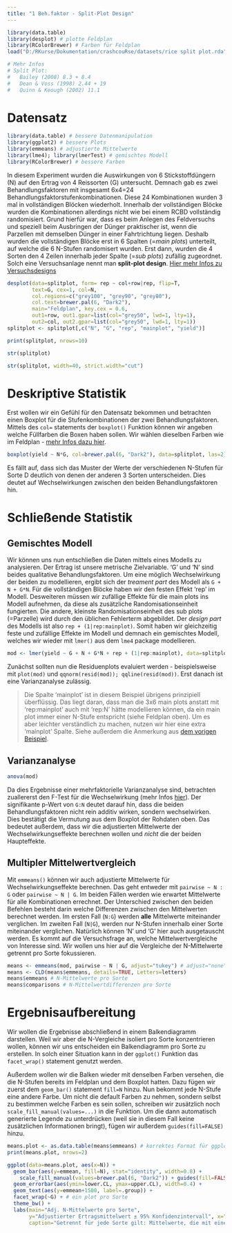 ```yaml
---
title: "1 Beh.faktor - Split-Plot Design"
---
```


```r
library(data.table)
library(desplot) # plotte Feldplan
library(RColorBrewer) # Farben für Feldplan
load("D:/RKurse/Dokumentation/crashcouRse/datasets/rice split plot.rda")

# Mehr Infos
# Split Plot: 
#   Bailey (2008) 8.3 + 8.4
#   Dean & Voss (1998) 2.44 + 19
#   Quinn & Keough (2002) 11.1

```

# Datensatz

```r
library(data.table) # bessere Datenmanipulation
library(ggplot2) # bessere Plots
library(emmeans) # adjustierte Mittelwerte
library(lme4); library(lmerTest) # gemischtes Modell
library(RColorBrewer) # bessere Farben
```

In diesem Experiment wurden die Auswirkungen von 6 Stickstoffdüngern (N) auf den Ertrag von 4 Reissorten (G) untersucht. Demnach gab es zwei Behandlungsfaktoren mit insgesamt 6x4=24 Behandlungsfaktorstufenkombinationen. Diese 24 Kombinationen wurden 3 mal in vollständigen Blöcken wiederholt. Innerhalb der vollständigen Blöcke wurden die Kombinationen allerdings nicht wie bei einem RCBD vollständig randomisiert. Grund hierfür war, dass es beim Anlegen des Feldversuchs und speziell beim Ausbringen der Dünger praktischer ist, wenn die Parzellen mit demselben Dünger in einer Fahrtrichtung liegen. Deshalb wurden die vollständigen Blöcke erst in 6 Spalten (=*main plots*) unterteilt, auf welche die 6 N-Stufen randomisert wurden. Erst dann, wurden die 4 Sorten den 4 Zeilen innerhalb jeder Spalte (=*sub plots*) zufällig zugeordnet. Solch eine Versuchsanlage nennt man **split-plot design**. [Hier mehr Infos zu Versuchsdesigns](appendix_designs.html)

```r
desplot(data=splitplot, form= rep ~ col+row|rep, flip=T,
        text=G, cex=1, col=N,
        col.regions=c("grey100", "grey90", "grey80"),
        col.text=brewer.pal(6, "Dark2"),
        main="Feldplan", key.cex = 0.6,
        out1=row, out1.gpar=list(col="grey50", lwd=1, lty=1),
        out2=col, out2.gpar=list(col="grey50", lwd=1, lty=1))
splitplot <- splitplot[,c("N", "G", "rep", "mainplot", "yield")]
```

<div class = "row"> <div class = "col-md-6">
```r
print(splitplot, nrows=10)
```
</div> <div class = "col-md-6">
```r
str(splitplot)
```
```r
str(splitplot, width=40, strict.width="cut")
```
</div> </div>

# Deskriptive Statistik
Erst wollen wir ein Gefühl für den Datensatz bekommen und betrachten einen Boxplot für die Stufenkombinationen der zwei Behandlungsfaktoren. Mittels des `col=` statements der `boxplot()` Funktion können wir angeben welche Füllfarben die Boxen haben sollen. Wir wählen dieselben Farben wie im Feldplan - [mehr Infos dazu hier](appendix_desplot.html).

```r
boxplot(yield ~ N*G, col=brewer.pal(6, "Dark2"), data=splitplot, las=2) # las=2 dreht Achsenbeschriftung
```

Es fällt auf, dass sich das Muster der Werte der verschiedenen N-Stufen für Sorte D deutlich von denen der anderen 3 Sorten unterscheiden. Dies deutet auf Wechselwirkungen zwischen den beiden Behandlungsfaktoren hin.

# Schließende Statistik
## Gemischtes Modell
Wir können uns nun entschließen die Daten mittels eines Modells zu analysieren. Der Ertrag ist unsere metrische Zielvariable. 'G' und 'N' sind beides qualitative Behandlungsfaktoren. Um eine möglich Wechselwirkung der beiden zu modellieren, ergibt sich der *treament part* des Modell als `G + N + G*N`.
Für die vollständigen Blöcke haben wir den festen Effekt 'rep' im Modell. Desweiteren müssen wir zufällige Effekte für die main plots ins Modell aufnehmen, da diese als zusätzliche Randomisationseinheit fungierten. Die andere, kleinste Randomisationseinheit des sub plots (=Parzelle) wird durch den üblichen Fehlerterm abgebildet. Der *design part* des Modells ist also `rep + (1|rep:mainplot)`. 
Somit haben wir gleichzeitig feste und zufällige Effekte im Modell und demnach ein gemischtes Modell, welches wir wieder mit `lmer()` aus dem `lme4` package modellieren.

```r
mod <- lmer(yield ~ G + N + G*N + rep + (1|rep:mainplot), data=splitplot)
```

Zunächst sollten nun die Residuenplots evaluiert werden - beispielsweise mit `plot(mod)` und `qqnorm(resid(mod)); qqline(resid(mod))`. Erst danach ist eine Varianzanalyse zulässig.

> Die Spalte 'mainplot' ist in diesem Beispiel übrigens prinzipiell überflüssig. Das liegt daran, dass man die 3x6 main plots anstatt mit 'rep:mainplot' auch mit 'rep:N' hätte modellieren können, da ein main plot immer einer N-Stufe entspricht (siehe Feldplan oben). Um es aber leichter verständlich zu machen, nutzen wir hier eine extra 'mainplot' Spalte. Siehe außerdem die Anmerkung aus [dem vorigen Beispiel](1F_alpha.html).

## Varianzanalyse
```r
anova(mod)
```
Da dies Ergebnisse einer mehrfaktorielle Varianzanalyse sind, betrachten zuallererst den F-Test für die Wechselwirkung (mehr Infos [hier](appendix_interaktionen.html)). Der signifikante p-Wert von `G:N` deutet darauf hin, dass die beiden Behandlungsfaktoren nicht rein additiv wirken, sondern wechselwirken. Dies bestätigt die Vermutung aus dem Boxplot der Rohdaten oben. Das bedeutet außerdem, dass wir die adjustierten Mittelwerte der Wechselwirkungseffekte berechnen wollen und *nicht* die der beiden Haupteffekte.

## Multipler Mittelwertvergleich

Mit `emmeans()` können wir auch adjustierte Mittelwerte für Wechselwirkungseffekte berechnen. Das geht entweder mit `pairwise ~ N : G` oder `pairwise ~ N | G`. Im beiden Fällen werden wie erwartet Mittelwerte für alle Kombinationen errechnet. Der Unterschied zwischen den beiden Befehlen besteht darin welche Differenzen zwischen den Mittelwerten berechnet werden. Im ersten Fall (`N:G`) werden **alle** Mittelwerte miteinander verglichen. Im zweiten Fall (`N|G`), werden nur N-Stufen innerhalb einer Sorte miteinander verglichen. Natürlich können 'N' und 'G' hier auch ausgetauscht werden. Es kommt auf die Versuchsfrage an, welche Mittelwertvergleiche von Interesse sind. Wir wollen uns hier auf die Vergleiche der N-Mittelwerte getrennt pro Sorte fokussieren.

```r
means <- emmeans(mod, pairwise ~ N | G, adjust="tukey") # adjust="none" für t-test
means <- CLD(means$emmeans, details=TRUE, Letters=letters)
means$emmeans # N-Mittelwerte pro Sorte
means$comparisons # N-Mittelwertdifferenzen pro Sorte
```

# Ergebnisaufbereitung

Wir wollen die Ergebnisse abschließend in einem Balkendiagramm darstellen. Weil wir aber die N-Vergleiche isoliert pro Sorte konzentrieren wollen, können wir uns entscheiden ein Balkendiagramm pro Sorte zu erstellen. In solch einer Situation kann in der `ggplot()` Funktion das `facet_wrap()` statement genutzt werden. 

Außerdem wollen wir die Balken wieder mit denselben Farben versehen, die die N-Stufen bereits im Feldplan und dem Boxplot hatten. Dazu fügen wir zuerst dem `geom_bar()` statement `fill=N` hinzu. Nun bekommt jede N-Stufe eine andere Farbe. Um nicht die default Farben zu nehmen, sondern selbst zu bestimmen welche Farben es sein sollen, schreiben wir zusätzlich noch `scale_fill_manual(values=...)` in die Funktion. Um die dann automatisch generierte Legende zu unterdrücken (weil sie in diesem Fall keine zusätzlichen Informationen bringt), fügen wir außerdem `guides(fill=FALSE)` hinzu.

```r
means.plot <- as.data.table(means$emmeans) # korrektes Format für ggplot
print(means.plot, nrows=2)

ggplot(data=means.plot, aes(x=N)) +
  geom_bar(aes(y=emmean, fill=N), stat="identity", width=0.8) +
    scale_fill_manual(values=brewer.pal(6, "Dark2")) + guides(fill=FALSE) +
  geom_errorbar(aes(ymin=lower.CL, ymax=upper.CL), width=0.4) +
  geom_text(aes(y=emmean+1500, label=.group)) +
  facet_wrap(~G) + # ein plot pro Sorte
  theme_bw() +
  labs(main="Adj. N-Mittelwerte pro Sorte",
       y="Adjustierter Ertragsmittelwert ± 95% Konfidenzintervall", x="N-Dünger",
       caption="Getrennt für jede Sorte gilt: Mittelwerte, die mit einem gemeinsamen Buchstaben versehen sind,\n sind laut Tukey-test nicht signifikant voneinander verschieden.")
```



